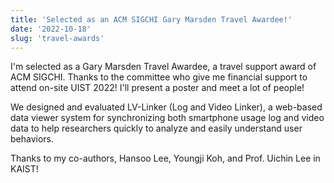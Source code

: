 ```yaml
---
title: 'Selected as an ACM SIGCHI Gary Marsden Travel Awardee!'
date: '2022-10-18'
slug: 'travel-awards'
---
```


I'm selected as a Gary Marsden Travel Awardee, a travel support award of ACM SIGCHI.
Thanks to the committee who give me financial support to attend on-site UIST 2022!
I'll present a poster and meet a lot of people!

We designed and evaluated LV-Linker (Log and Video Linker), a web-based data viewer system for synchronizing both smartphone usage log and video data to help researchers quickly to analyze and easily understand user behaviors.

Thanks to my co-authors, Hansoo Lee, Youngji Koh, and Prof. Uichin Lee in KAIST!
